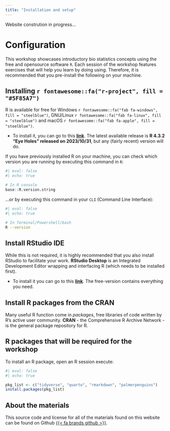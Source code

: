 ```yaml
---
title: "Installation and setup"
---
```




::: {.callout-caution collapse="false"}
Website constrution in progress...
:::


# Configuration 

This workshop showcases introductory bio statistics concepts using the free and opensource software `R`. Each session of the workshop features exercises that will help you learn by doing using. Therefore, it is recommended that you pre-install the following on your machine.


## Installing `r fontawesome::fa("r-project", fill = "#5F85A7")`

R is available for free for Windows  `r fontawesome::fa("fab fa-windows", fill = "steelblue")`, GNU/Linux  `r fontawesome::fa("fab fa-linux", fill = "steelblue")` and macOS `r fontawesome::fa("fab fa-apple", fill = "steelblue")`.  

+ To install it, you can go to this **[link](https://cloud.r-project.org/)**. 
The latest available release is **R 4.3.2 "Eye Holes" released on 2023/10/31**, but any (fairly recent) version will do.  

If you have previously installed R on your machine, you can check which version you are running by executing this command in `R`:

```r
#| eval: false
#| echo: true

# In R console
base::R.version.string
```

...or by executing this command in your `CLI` (Command Line Interface):

```bash
#| eval: false
#| echo: true

# In Terminal/Powershell/bash
R --version
```


## Install RStudio IDE

While this is not required, it is highly recommended that you also install RStudio to facilitate your work. **RStudio Desktop** is an Integrated Development Editor wrapping and interfacing R (which needs to be installed first). 

+ To install it you can go to this **[link](https://posit.co/download/rstudio-desktop/)**. The free-version contains everything you need.

## Install R packages from the CRAN

Many useful R function come in *packages*, free libraries of code written by R's active user community. **CRAN** - the Comprehensive R Archive Network - is the general package repository for R.

<!-- The bottom-right panel holds five tabs. -->

<!-- -   Files -->
<!-- -   Plots -->
<!-- -   Packages -->
<!-- -   Help -->
<!-- -   Viewer -->

<!-- Click on the `Packages` tab (1.) and select the select the `Install` button (2.). Type `dplyr` in (3.). You will see the word auto-completion that helps. -->

<!-- ![](images/installPck.png) -->


## R packages that will be required for the workshop 

To install an R package, open an R session execute: 

```r
#| eval: false
#| echo: true

pkg_list <- c("tidyverse", "quarto", "rmarkdown", "palmerpenguins")
install.packages(pkg_list)
```

<!-- ## Install [Quarto] -->

<!--  - Install latest version of [Quarto](https://quarto.org/docs/get-started/) (v1.0.36 or greater) -->
<!-- - After installing Quarto, open the terminal in RStudio and: -->
<!--   - See [this guide](https://support.rstudio.com/hc/en-us/articles/115010737148-Using-the-RStudio-Terminal-in-the-RStudio-IDE) for details on using the terminal -->
<!--   - Install/Update TinyTeX for PDFs with `quarto install tool tinytex` -->
<!--   - Install/Update Chromium with `quarto install tool chromium` -->


## About the materials

This source code and license for all of the materials found on this website can be found on Github [{{< fa brands github >}}](https://github.com/Lulliter/R4biostats).
